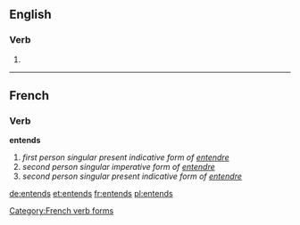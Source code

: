 ==English==

===Verb===
{{head|en}}

# {{en-third-person singular of|entend}}
----
==French==

===Verb===
'''entends'''

# ''first person singular present indicative form of [[entendre]]''
# ''second person singular imperative form of [[entendre]]''
# ''second person singular present indicative form of [[entendre]]''

[[Category:French verb forms]]

[[de:entends]]
[[et:entends]]
[[fr:entends]]
[[pl:entends]]